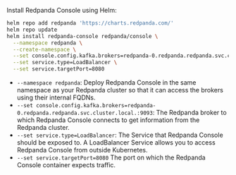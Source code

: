 

Install Redpanda Console using Helm:

```bash
helm repo add redpanda 'https://charts.redpanda.com/'
helm repo update
helm install redpanda-console redpanda/console \
  --namespace redpanda \
  --create-namespace \
  --set console.config.kafka.brokers=redpanda-0.redpanda.redpanda.svc.cluster.local.:9093 \
  --set service.type=LoadBalancer \
  --set service.targetPort=8080
```

- `--namespace redpanda`: Deploy Redpanda Console in the same namespace as your Redpanda cluster so that it can access the brokers using their internal FQDNs.
-  `--set console.config.kafka.brokers=redpanda-0.redpanda.redpanda.svc.cluster.local.:9093`: The Redpanda broker to which Redpanda Console connects to get information from the Redpanda cluster.
- `--set service.type=LoadBalancer`: The Service that Redpanda Console should be exposed to. A LoadBalancer Service allows you to access Redpanda Console from outside Kubernetes.
- `--set service.targetPort=8080` The port on which the Redpanda Console container expects traffic.
